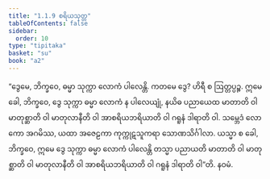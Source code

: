 ```yaml
---
title: "1.1.9 စရိယသုတ္တ"
tableOfContents: false
sidebar:
  order: 10
type: "tipitaka"
basket: "su"
book: "a2"
---
```



<DynamicBreadcrumb />

<Division number="9" book="a2">

<Paragraph number="23" book="a2">
“ဒွေမေ, ဘိက္ခဝေ, ဓမ္မာ သုက္ကာ လောကံ ပါလေန္တိ. ကတမေ ဒွေ? ဟိရီ စ ဩတ္တပ္ပဉ္စ. ဣမေ ခေါ, ဘိက္ခဝေ, ဒွေ သုက္ကာ ဓမ္မာ လောကံ န ပါလေယျုံ, နယိဓ ပညာယေထ မာတာတိ ဝါ မာတုစ္ဆာတိ ဝါ မာတုလာနီတိ ဝါ အာစရိယဘရိယာတိ ဝါ ဂရူနံ ဒါရာတိ ဝါ. သမ္ဘေဒံ လောကော အဂမိဿ, ယထာ အဇေဠကာ ကုက္ကုဋသူကရာ သောဏသိင်္ဂါလာ. ယသ္မာ စ ခေါ, ဘိက္ခဝေ, ဣမေ ဒွေ သုက္ကာ ဓမ္မာ လောကံ ပါလေန္တိ တသ္မာ ပညာယတိ မာတာတိ ဝါ မာတုစ္ဆာတိ ဝါ မာတုလာနီတိ ဝါ အာစရိယဘရိယာတိ ဝါ ဂရူနံ ဒါရာတိ ဝါ”တိ.

</Paragraph>
</Division>

<Paragraph number="24" type="center" book="a2">
နဝမံ.
</Paragraph>